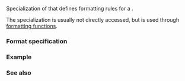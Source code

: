 {{cpp/title|formatter{{small|&lt;std::chrono::local_info&gt;}}}}
{{cpp/chrono/local_info/navbar}}

{{ddcl|header=chrono|since=c++20|
template&lt; class CharT &gt;
struct formatter&lt;std::chrono::local_info, CharT&gt;;
}}

Specialization of {{lc|std::formatter}} that defines formatting rules for a {{lc|std::chrono::local_info}}.

The {{lc|std::formatter}} specialization is usually not directly accessed, but is used through [[cpp/utility/format|formatting functions]].

===Format specification===
{{cpp/chrono/format spec begin}}
{{cpp/chrono/format spec rows/zone}}
{{cpp/chrono/format spec fail}}
{{cpp/chrono/format spec rows/year}}
{{cpp/chrono/format spec rows/month}}
{{cpp/chrono/format spec rows/day}}
{{cpp/chrono/format spec rows/weekday}}
{{cpp/chrono/format spec rows/date}}
{{cpp/chrono/format spec rows/time}}
{{cpp/chrono/format spec rows/count}}
{{cpp/chrono/format spec rows/others}}
{{cpp/chrono/format spec end}}

===Example===
{{example
|code=
|output=
}}

=== See also ===
{{dsc begin}}
{{dsc inc|cpp/utility/format/dsc format}}
{{dsc end}}

{{langlinks|de|es|ja|ru|zh}}